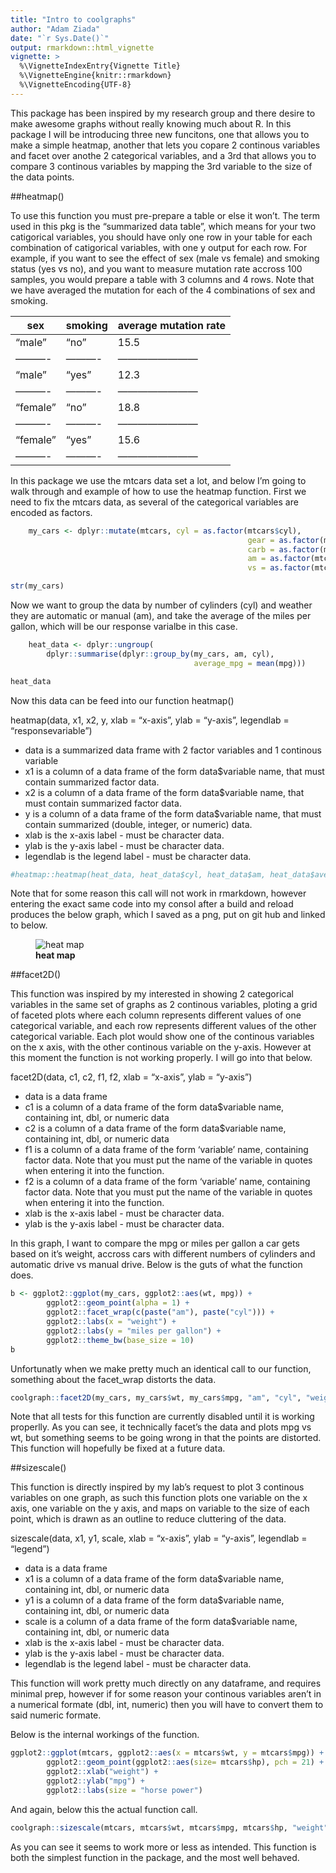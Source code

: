 ```yaml
---
title: "Intro to coolgraphs"
author: "Adam Ziada"
date: "`r Sys.Date()`"
output: rmarkdown::html_vignette
vignette: >
  %\VignetteIndexEntry{Vignette Title}
  %\VignetteEngine{knitr::rmarkdown}
  %\VignetteEncoding{UTF-8}
---
```


This package has been inspired by my research group and there desire to make awesome graphs without really knowing much about R. In this package I will be introducing three new funcitons, one that allows you to make a simple heatmap, another that lets you copare 2 continous variables and facet over anothe 2 categorical variables, and a 3rd that allows you to compare 3 continous variables by mapping the 3rd variable to the size of the data points.

##heatmap()

To use this function you must pre-prepare a table or else it won't. The term used in this pkg is the "summarized data table", which means for your two catigorical variables, you should have only one row in your table for each combination of catigorical variables, with one y output for each row. For example, if you want to see the effect of sex (male vs female) and smoking status (yes vs no), and you want to measure mutation rate accross 100 samples, you would prepare a table with 3 columns and 4 rows. Note that we have averaged the mutation for each of the 4 combinations of sex and smoking.


|   sex    | smoking  | average mutation rate  |
|----------|----------|------------------------|
| "male"   | "no"     |        15.5            |
|----------|----------|------------------------|
| "male"   | "yes"    |        12.3            |
|----------|----------|------------------------|
| "female" | "no"     |        18.8            |
|----------|----------|------------------------|
| "female" | "yes"    |        15.6            |
|----------|----------|------------------------|

In this package we use the mtcars data set a lot, and below I'm going to walk through and example of how to use the heatmap function. First we need to fix the mtcars data, as several of the categorical variables are encoded as factors.

```r

	my_cars <- dplyr::mutate(mtcars, cyl = as.factor(mtcars$cyl),
													 gear = as.factor(mtcars$gear),
													 carb = as.factor(mtcars$carb),
													 am = as.factor(mtcars$am),
													 vs = as.factor(mtcars$vs))

str(my_cars)
```


Now we want to group the data by number of cylinders (cyl) and weather they are automatic or manual (am), and take the average of the miles per gallon, which will be our response varialbe in this case.

```r
	heat_data <- dplyr::ungroup(
		dplyr::summarise(dplyr::group_by(my_cars, am, cyl),
										 average_mpg = mean(mpg)))

heat_data


```

Now this data can be feed into our function heatmap()

heatmap(data, x1, x2, y, xlab = "x-axis", ylab = "y-axis", legendlab = "response\n variable")

* data is a summarized data frame with 2 factor variables and 1 continous variable
* x1 is a column of a data frame of the form data$variable name, that must contain summarized factor data.
* x2 is a column of a data frame of the form data$variable name, that must contain summarized factor data.
* y is a column of a data frame of the form data$variable name, that must contain summarized (double, integer, or numeric) data.
* xlab is the x-axis label - must be character data.
* ylab is the y-axis label - must be character data.
* legendlab is the legend label - must be character data.

```r


#heatmap::heatmap(heat_data, heat_data$cyl, heat_data$am, heat_data$average_mpg, "cylinders", "am", "mpg")

```

Note that for some reason this call will not work in rmarkdown, however entering the exact same code into my consol after a build and reload produces the below graph, which I saved as a png, put on git hub and linked to below.

![__heat map__](https://raw.githubusercontent.com/Adam-Ziada/coolgraph/master/Rplot.png)


##facet2D()

This function was inspired by my interested in showing 2 categorical variables in the same set of graphs as 2 continous variables, ploting a grid of faceted plots where each column represents different values of one categorical variable, and each row represents different values of the other categorical variable. Each plot would show one of the continous variables on the x axis, with the other continous variable on the y-axis. However at this moment the function is not working properly. I will go into that below.

facet2D(data, c1, c2, f1, f2, xlab = "x-axis", ylab = "y-axis")

* data is a data frame
* c1 is a column of a data frame of the form data$variable name, containing int, dbl, or numeric data
* c2 is a column of a data frame of the form data$variable name, containing int, dbl, or numeric data
* f1 is a column of a data frame of the form 'variable' name, containing factor data. Note that you must put the name of the variable in quotes when entering it into the function.
* f2 is a column of a data frame of the form 'variable' name, containing factor data. Note that you must put the name of the variable in quotes when entering it into the function.
* xlab is the x-axis label - must be character data.
* ylab is the y-axis label - must be character data.

In this graph, I want to compare the mpg or miles per gallon a car gets based on it's weight, accross cars with different numbers of cylinders and automatic drive vs manual drive. Below is the guts of what the function does.
```r

b <- ggplot2::ggplot(my_cars, ggplot2::aes(wt, mpg)) +
		ggplot2::geom_point(alpha = 1) +
		ggplot2::facet_wrap(c(paste("am"), paste("cyl"))) +
		ggplot2::labs(x = "weight") +
		ggplot2::labs(y = "miles per gallon") +
		ggplot2::theme_bw(base_size = 10)
b

```

Unfortunatly when we make pretty much an identical call to our function, something about the facet_wrap distorts the data.

```r

coolgraph::facet2D(my_cars, my_cars$wt, my_cars$mpg, "am", "cyl", "weight", "miles per gallon")

```

Note that all tests for this function are currently disabled until it is working properlly. As you can see, it technically facet's the data and plots mpg vs wt, but something seems to be going wrong in that the points are distorted. This function will hopefully be fixed at a future data.

##sizescale()

This function is directly inspired by my lab's request to plot 3 continous variables on one graph, as such this function plots one variable on the x axis, one variable on the y axis, and maps on variable to the size of each point, which is drawn as an outline to reduce cluttering of the data.

sizescale(data, x1, y1, scale, xlab = "x-axis", ylab = "y-axis", legendlab = "legend")

* data is a data frame
* x1 is a column of a data frame of the form data$variable name, containing int, dbl, or numeric data
* y1 is a column of a data frame of the form data$variable name, containing int, dbl, or numeric data
* scale is a column of a data frame of the form data$variable name, containing int, dbl, or numeric data
* xlab is the x-axis label - must be character data.
* ylab is the y-axis label - must be character data.
* legendlab is the legend label - must be character data.

This function will work pretty much directly on any dataframe, and requires minimal prep, however if for some reason your continous variables aren't in a numerical formate (dbl, int, numeric) then you will have to convert them to said numeric formate. 

Below is the internal workings of the function.

```r
ggplot2::ggplot(mtcars, ggplot2::aes(x = mtcars$wt, y = mtcars$mpg)) +
		ggplot2::geom_point(ggplot2::aes(size= mtcars$hp), pch = 21) +
		ggplot2::xlab("weight") +
		ggplot2::ylab("mpg") +
		ggplot2::labs(size = "horse power")

```

And again, below this the actual function call.

```r
coolgraph::sizescale(mtcars, mtcars$wt, mtcars$mpg, mtcars$hp, "weight", "mpg", "horse power")

```

As you can see it seems to work more or less as intended. This function is both the simplest function in the package, and the most well behaved. 




